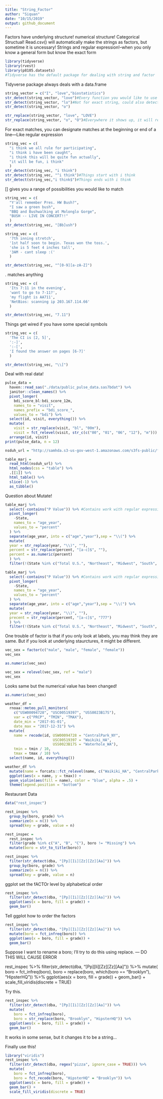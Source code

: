 ```yaml
---
title: "String_Factor"
author: "Siquan"
date: "10/15/2019"
output: github_document
---
```


Factors have underlying structure! numerical structure! Categorical Structual!
Read.csv() will automatically make the strings as factors, but sometime it is uncessary!
Strings and regular expression!--when you only know a general form but know the exact form
```r
library(tidyverse)
library(rvest)
library(p8105.datasets)
#Tidyverse has the default package for dealing with string and factor
```
Tidyverse package always deals with a data.frame
```r
string_vector = c("I", "love","biostatistics")
str_detect(string_vector, "love")#Every function you would like to use in the stringr package wil start with str_
str_detect(string_vector, "lo")#Not for exact string, could also detect pattern
str_detect(string_vector, "o")
```
```r
str_replace(string_vector, "love", "LOVE")
str_replace(string_vector, "o", "O")#Everywhere it shows up, it will replace it 
```
For exact matches, you can designate matches at the beginning or end of a line---Like regular expression
```r
string_vec = c(
  "i think we all rule for participating",
  "i think i have been caught",
  "i think this will be quite fun actually",
  "it will be fun, i think"
  )
str_detect(string_vec, "i think")
str_detect(string_vec, "^i think")#Things start with i think
str_detect(string_vec,"i think$")#Things ends with i think
```
[] gives you a range of possibilities you would like to match
```r
string_vec = c(
  "Y'all remember Pres. HW Bush?",
  "I saw a green bush",
  "BBQ and Bushwalking at Molonglo Gorge",
  "BUSH -- LIVE IN CONCERT!!"
  )
str_detect(string_vec, "[Bb]ush")
```
```r
string_vec = c(
  '7th inning stretch',
  '1st half soon to begin. Texas won the toss.',
  'she is 5 feet 4 inches tall',
  '3AM - cant sleep :('
  )

str_detect(string_vec, "^[0-9][a-zA-Z]")
```
. matches anything
```r
string_vec = c(
  'Its 7:11 in the evening',
  'want to go to 7-11?',
  'my flight is AA711',
  'NetBios: scanning ip 203.167.114.66'
  )

str_detect(string_vec, "7.11")
```
Things get wired if you have some special symbols
```r
string_vec = c(
  'The CI is [2, 5]',
  ':-]',
  ':-[',
  'I found the answer on pages [6-7]'
  )

str_detect(string_vec, "\\[")
```

Deal with real data!
```r
pulse_data = 
  haven::read_sas("./data/public_pulse_data.sas7bdat") %>%
  janitor::clean_names() %>%
  pivot_longer(
    bdi_score_bl:bdi_score_12m,
    names_to = "visit", 
    names_prefix = "bdi_score_",
    values_to = "bdi") %>%
  select(id, visit, everything()) %>%
  mutate(
    visit = str_replace(visit, "bl", "00m"),
    visit = fct_relevel(visit, str_c(c("00", "01", "06", "12"), "m"))) %>%
  arrange(id, visit)
print(pulse_data, n = 12)
```

```r
nsduh_url = "http://samhda.s3-us-gov-west-1.amazonaws.com/s3fs-public/field-uploads/2k15StateFiles/NSDUHsaeShortTermCHG2015.htm"

table_marj = 
  read_html(nsduh_url) %>% 
  html_nodes(css = "table") %>% 
  .[[1]] %>%
  html_table() %>%
  slice(-1) %>%
  as_tibble()
```
Question about Mutate!
```r
table_marj %>% 
  select(-contains("P Value")) %>% #Contains work with regular expression
  pivot_longer(
    -State,
    names_to = "age_year",
    values_to = "percent"
  ) %>% 
  separate(age_year, into = c("age","year"),sep = "\\(") %>% 
  mutate(
  year = str_replace(year, "\\)", ""),
  percent = str_replace(percent, "[a-c]$", ""),
  percent = as.numeric(percent)
  ) %>% 
  filter(!(State %in% c("Total U.S.", "Northeast", "Midwest", "South", "West")))
```
```r
table_marj %>% 
  select(-contains("P Value")) %>% #Contains work with regular expression
  pivot_longer(
    -State,
    names_to = "age_year",
    values_to = "percent"
  ) %>% 
  separate(age_year, into = c("age","year"),sep = "\\(") %>% 
  mutate(
  year = str_replace(year, "\\)", ""),
  precent = str_replace(percent, "[a-c]$", "777")
  ) %>% 
  filter(!(State %in% c("Total U.S.", "Northeast", "Midwest", "South", "West")))
```


One trouble of factor is that if you only look at labels, you may think they are same. But if you look at underlying staurctures, it might be different.
```r
vec_sex = factor(c("male", "male", "female", "female"))
vec_sex
```

```r
as.numeric(vec_sex)
```
```r
vec_sex = relevel(vec_sex, ref = "male")
vec_sex
```
Looks same but the numerical value has been changed!
```r
as.numeric(vec_sex)
```
```r
weather_df = 
  rnoaa::meteo_pull_monitors(
    c("USW00094728", "USC00519397", "USS0023B17S"),
    var = c("PRCP", "TMIN", "TMAX"), 
    date_min = "2017-01-01",
    date_max = "2017-12-31") %>%
  mutate(
    name = recode(id, USW00094728 = "CentralPark_NY", 
                      USC00519397 = "Waikiki_HA",
                      USS0023B17S = "Waterhole_WA"),
    tmin = tmin / 10,
    tmax = tmax / 10) %>%
  select(name, id, everything())
```
```r
weather_df %>%
  mutate(name = forcats::fct_relevel(name, c("Waikiki_HA", "CentralPark_NY", "Waterhole_WA"))) %>% 
  ggplot(aes(x = name, y = tmax)) + 
  geom_violin(aes(fill = name), color = "blue", alpha = .5) + 
  theme(legend.position = "bottom")
```
Restaurant Data
```r
data("rest_inspec")

rest_inspec %>% 
  group_by(boro, grade) %>% 
  summarize(n = n()) %>% 
  spread(key = grade, value = n)
```

```r
rest_inspec =
  rest_inspec %>%
  filter(grade %in% c("A", "B", "C"), boro != "Missing") %>% 
  mutate(boro = str_to_title(boro))
```

```r
rest_inspec %>% 
  filter(str_detect(dba, "[Pp][Ii][Zz][Zz][Aa]")) %>% 
  group_by(boro, grade) %>% 
  summarize(n = n()) %>% 
  spread(key = grade, value = n)
```
ggplot set the fACTOr level by alphabetical order
```r
rest_inspec %>% 
  filter(str_detect(dba, "[Pp][Ii][Zz][Zz][Aa]")) %>%
  ggplot(aes(x = boro, fill = grade)) + 
  geom_bar() 
```
Tell ggplot how to order the factors
```r
rest_inspec %>% 
  filter(str_detect(dba, "[Pp][Ii][Zz][Zz][Aa]")) %>%
  mutate(boro = fct_infreq(boro)) %>%
  ggplot(aes(x = boro, fill = grade)) + 
  geom_bar() 
```
Suppose I want to rename a boro; I’ll try to do this using replace. --- DO THIS WILL CAUSE ERROR

rest_inspec %>% 
  filter(str_detect(dba, "[Pp][Ii][Zz][Zz][Aa]")) %>%
  mutate(
    boro = fct_infreq(boro),
    boro = replace(boro, which(boro == "Brooklyn"), "HipsterHQ")) %>%
  ggplot(aes(x = boro, fill = grade)) + 
  geom_bar() + 
  scale_fill_viridis(discrete = TRUE)

Try this. 
```r
rest_inspec %>% 
  filter(str_detect(dba, "[Pp][Ii][Zz][Zz][Aa]")) %>%
  mutate(
    boro = fct_infreq(boro),
    boro = str_replace(boro, "Brooklyn", "HipsterHQ")) %>%
  ggplot(aes(x = boro, fill = grade)) + 
  geom_bar() 
```
It works in some sense, but it changes it to be a string...

Finally use this!
```r
library("viridis")
rest_inspec %>% 
  filter(str_detect(dba, regex("pizza", ignore_case = TRUE))) %>%
  mutate(
    boro = fct_infreq(boro),
    boro = fct_recode(boro, "HipsterHQ" = "Brooklyn")) %>%
  ggplot(aes(x = boro, fill = grade)) + 
  geom_bar() + 
  scale_fill_viridis(discrete = TRUE)
```




